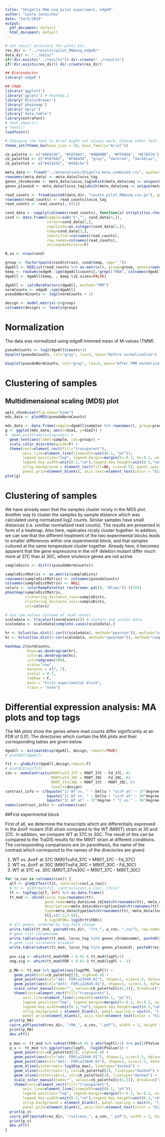 ```yaml
---
title: "Shigella RNA-seq pilot experiment, edgeR"
author: "Laura Jenniches"
date: "24/5/2024"
output:
  pdf_document: default
  html_document: default
---
```


```r
# set result directory for plots etc.
res_dir <- "../results/pilot_RNAseq_edgeR/"
data_dir <- "../data/"
if(!dir.exists("../results")) dir.create("../results")
if(!dir.exists(res_dir)) dir.create(res_dir)
```

```r
## Bioconductor
library('edgeR')

## CRAN
library('ggplot2')
library('gplots') # heatmap.2
library('RColorBrewer')
library('pheatmap')
library('dplyr')
library('data.table')
library(extrafont)
# font_import()
# fonts()
loadfonts()

# Changing the font to Arial might not always work. Choose other font instead.
theme_set(theme_bw(base_size = 10, base_family="Arial"))

cb_palette <- c("#864C95", "#5876A3", "#9BD0BB", "#FFD966", "#E76570")
cb_palette2 <- c("#5876A3", "#F0845D", "gray", "darkred", "darkblue", "#9BD0BB")
cb_palette3 <- c("#424242", "#d36c6c")
```



```r
meta_data <- fread("../annotations/Shigella_meta_combined.csv", quote="\"", stringsAsFactors=F, data.table=F)
rownames(meta_data) <- meta_data$locus_tag
genes_chromosome <- meta_data$locus_tag[which(meta_data$seq == unique(meta_data$seq)[1])]
genes_plasmid <- meta_data$locus_tag[which(meta_data$seq == unique(meta_data$seq)[2])]

read_counts <- fread(paste0(data_dir, "counts_pilot_RNAseq.csv.gz"), quote="\"", stringsAsFactors=F, data.table=F)
rownames(read_counts) <- read_counts$locus_tag
read_counts <- read_counts[,-c(1)]

cond_data <- sapply(colnames(read_counts), function(x) strsplit(as.character(x), "[_]")[[1]])
cond <- data.frame(sample=sub("S","", cond_data[4,]),
                   strain=cond_data[2,],
                   replicate=as.integer(cond_data[1,]),
                   temp=cond_data[3,],
                   identifier=colnames(read_counts),
                   row.names=colnames(read_counts),
                   stringsAsFactors=F)

N_sa <- nrow(cond)
```

```r
group <- factor(paste(cond$strain, cond$temp, sep="_"))
dgeAll <- DGEList(read_counts %>% as.matrix(), group=group, genes=rownames(read_counts))
keep <- rowSums(edgeR::cpm(dgeAll$counts[,!grepl("RNA", colnames(dgeAll$counts))]) > 10) >= 3
dgeAll <- dgeAll[keep, , keep.lib.sizes=FALSE]

dgeAll <- calcNormFactors(dgeAll, method="TMM")
normCounts <- edgeR::cpm(dgeAll)
pseudoNormCounts <- log2(normCounts + 1)

design <- model.matrix(~0+group)
colnames(design) <- levels(group)
```

# Normalization
The data was normalized using edgeR trimmed mean of M-values (TMM).

```r
pseudoCounts <- log2(dgeAll$counts+1)
boxplot(pseudoCounts, col="gray", las=3, main="Before normalization")
```

```r
boxplot(pseudoNormCounts, col="gray", las=3, main="After TMM normalization")
```

# Clustering of samples
## Multidimensional scaling (MDS) plot

```r
opts_chunk$set(fig.show="hide")
mds_data <- plotMDS(pseudoNormCounts)
```

```r
mds_data <- data.frame(sample=dgeAll$samples %>% rownames(), group=group, dim1=mds_data$x, dim2=mds_data$y)
g <- ggplot(mds_data, aes(x=dim1, y=dim2)) +
#  geom_point(aes(col=group)) +
  geom_text(aes(label=sample, col=group)) +
  scale_color_discrete(guide=F) +
  theme(rect=element_rect(fill="transparent"),
        axis.line=element_line(linewidth=unit(0.1, "pt")),
        legend.position="top", legend.margin=margin(t=-0.2, b=-0.2, unit="cm"),
        legend.key.width=unit(0.3,"cm"),legend.key.height=unit(0.3,"cm"),
        strip.background = element_rect(fill=NA, size=0.5), panel.spacing = unit(0, "lines"),
        panel.grid=element_blank(), axis.text=element_text(color = "black"))
plot(g)
```

# Clustering of samples
We have already seen that the samples cluster nicely in the MDS plot. Another way to cluster the samples by sample distance which was calculated using normalized log2 counts. Similar samples have small distances (i.e. simililar normalized read counts). The results are presented in form of a heatmap. Also here, replicates nicely cluster together. In addition, we can see that the different treatment of the two experimental blocks leads to smaller differences within one experimental block, and that samples cultured at the same temperature cluster together. Already here, it becomes apparent that the gene expressions in the virF deletion mutant differ much more at 37C than at 30C, where virulence genes are not active.

```r
sampleDists <- dist(t(pseudoNormCounts))

sampleDistMatrix <- as.matrix(sampleDists)
rownames(sampleDistMatrix) <- colnames(pseudoCounts)
colnames(sampleDistMatrix) <- NULL
colors <- colorRampPalette( rev(brewer.pal(9, "Blues")) )(255)
pheatmap(sampleDistMatrix,
         clustering_distance_rows=sampleDists,
         clustering_distance_cols=sampleDists,
         col=colors)
```


```r
# use cpm values instead of read counts
scaledata <- t(scale(t(normCounts))) # Centers and scales data.
scaledata <- scaledata[complete.cases(scaledata),]

hr <- hclust(as.dist(1-cor(t(scaledata), method="pearson")), method="complete") # Cluster rows by Pearson correlation.
hc <- hclust(as.dist(1-cor(scaledata, method="spearman")), method="complete") # Clusters columns by Spearman correlation.

heatmap.2(normCounts,
          Rowv=as.dendrogram(hr), 
          Colv=as.dendrogram(hc),
          col=redgreen(100),
          scale="row",
          margins = c(7, 7),
          cexCol = 0.7,
          labRow = F,
          main = "First experimental block",
          trace = "none")
```

# Differential expression analysis: MA plots and top tags
The MA plots show the genes where read counts differ significantly at an FDR of 0.01. The directories which contain the MA plots and their corresponding tables are given below.

```r
dgeAll <- estimateDisp(dgeAll, design, robust=TRUE)
# plotBCV(dgeAll)

fit <- glmQLFit(dgeAll,design,robust=T)
# plotQLDisp(fit)
con <- makeContrasts(M90TvsFd_37C = M90T_37C - Fd_37C, #1
                     M90TvsFd_30C = M90T_30C - Fd_30C, #2
                     M90T_37vs30C = M90T_37C - M90T_30C, #3
                     levels=design)
contrast_info <- c(bquote("1) WT vs. " ~ Delta * "virF at" ~ 37^degree * "C"), #1
                   bquote("2) WT vs. " ~ Delta * "virF at" ~ 30^degree * "C"), #2
                   bquote("3) WT at" ~ 37^degree * "C vs." ~ 30^degree * "C")) #3
names(contrast_info) <- colnames(con)
```

##First experimental block

First of all, we determine the transcripts which are differentially expressed in the $\Delta$virF mutant (Fd) strain compared to the WT (M90T) strain at 30 and 37C. In addition, we compare WT at 37C to 30C. The result of this can be compared to the TraDIS results for the M90T strain at different conditions. The corresponding comparisons are (in parenthesis, the name of the contrast which correspond to the names of the directories are given)

1) WT vs. $\Delta$virF at 37C (M90TvsFd_37C = M90T_37C - Fd_37C)
2) WT vs. $\Delta$virF at 30C (M90TvsFd_30C = M90T_30C - Fd_30C)
3) WT at 37C vs. 30C (M90T_37vs30C = M90T_37C - M90T_30C)

```r
for (a_con in colnames(con)) {
  qlf <- glmQLFTest(fit, contrast=con[,a_con])
  # tr <- glmTreat(fit, contrast=con[,a_con], lfc=1)
  tt <- topTags(qlf, Inf) %>% as.data.frame()
  tt_mod <- cbind(locus_tag=rownames(tt),
                  gene_name=meta_data$com_id[match(rownames(tt), meta_data$locus_tag)],
                  description=meta_data$description[match(rownames(tt), meta_data$locus_tag)],
                  type=meta_data$type[match(rownames(tt), meta_data$locus_tag)],
                  tt[,c(2:3,5:6)],
                  m_log10FDR=-log10(tt$FDR))
  # all genes, ordered by log-fold change
  write.table(tt_mod, paste0(res_dir, "/tt_", a_con, ".csv"), row.names=F, quote=F, sep="\t")
  # gene list chromosome
  write.table(subset(tt_mod, locus_tag %in% genes_chromosome), paste0(res_dir, "/tt_chromosome_", a_con, ".csv"), row.names=F, quote=F, sep="\t")
  # gene list virulence plasmid
  write.table(subset(tt_mod, locus_tag %in% genes_plasmid), paste0(res_dir, "/tt_plasmid_", a_con, ".csv"), row.names=F, quote=F, sep="\t")
  
  pos.sig <- which(tt_mod$FDR < 0.01 & tt_mod$logFC>1)
  neg.sig <- which(tt_mod$FDR < 0.01 & tt_mod$logFC < -1) 
  
  p_MA <- tt_mod %>% ggplot(aes(logCPM, logFC)) +
    geom_point(col=cb_palette2[3], alpha=0.4) +
    geom_point(aes(col="adv. FDR\u22640.01"), shape=1, size=1.5, data=subset(tt_mod, FDR<=0.01 & logFC < -1)) +
    geom_point(aes(col="detr. FDR\u22640.01"), shape=1, size=1.5, data=subset(tt_mod, FDR<=0.01 & logFC>1)) +
    scale_color_manual(name="", values=cb_palette2[c(1,2)], breaks=c("adv. FDR\u22640.01", "detr. FDR\u22640.01")) +
    theme(rect=element_rect(fill="transparent"),
        axis.line=element_line(linewidth=unit(0.1, "pt")),
        legend.position="top", legend.margin=margin(t=-0.2, b=-0.2, unit="cm"),
        legend.key.width=unit(0.3,"cm"),legend.key.height=unit(0.3,"cm"),
        strip.background = element_blank(), panel.spacing = unit(0, "lines"),
        panel.grid=element_blank(), axis.text=element_text(color = "black"))
  print(p_MA)
  cairo_pdf(paste0(res_dir, "/MA_", a_con, ".pdf"), width = 3, height = 3)
  print(p_MA)
  dev.off()
  
  p_max <- tt_mod %>% subset(FDR<=0.01 & abs(logFC)>1) %>% pull(PValue) %>% max()
  p_v <- tt_mod %>% ggplot(aes(logFC, -log10(PValue))) +
    geom_point(col=cb_palette2[3], alpha=0.4) +
    geom_point(aes(col="adv. FDR\u22640.01"), shape=1, size=1.5, data=subset(tt_mod, FDR<=0.01 & logFC < -1)) +
    geom_point(aes(col="detr. FDR\u22640.01"), shape=1, size=1.5, data=subset(tt_mod, FDR<=0.01 & logFC>1)) +
    geom_hline(yintercept=-log10(p_max), linetype="dashed") +
    geom_vline(xintercept=-1, col=cb_palette2[1], linetype="dashed") +
    geom_vline(xintercept=1, col=cb_palette2[2], linetype="dashed") +
    scale_color_manual(name="", values=cb_palette2[c(1,2)], breaks=c("adv. FDR\u22640.01", "detr. FDR\u22640.01")) +
    theme(rect=element_rect(fill="transparent"),
        axis.line=element_line(linewidth=unit(0.1, "pt")),
        legend.position="top", legend.margin=margin(t=-0.2, b=-0.2, unit="cm"),
        legend.key.width=unit(0.3,"cm"),legend.key.height=unit(0.3,"cm"),
        strip.background = element_blank(), panel.spacing = unit(0, "lines"),
        panel.grid=element_blank(), axis.text=element_text(color = "black"))
  print(p_v)
  cairo_pdf(paste0(res_dir, "/volcano_", a_con, ".pdf"), width = 2, height = 2.1)
  print(p_v)
  dev.off()
}
```
